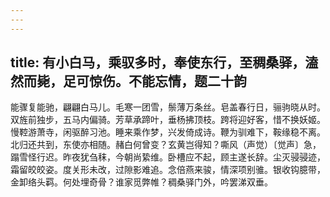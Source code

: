 ```yaml
---
---
---
```

title: 有小白马，乘驭多时，奉使东行，至稠桑驿，溘然而毙，足可惊伤。不能忘情，题二十韵
---



能骤复能驰，翩翩白马儿。毛寒一团雪，鬃薄万条丝。皂盖春行日，骊驹晓从时。双旌前独步，五马内偏骑。芳草承蹄叶，垂杨拂顶枝。跨将迎好客，惜不换妖姬。慢鞚游萧寺，闲驱醉习池。睡来乘作梦，兴发倚成诗。鞭为驯难下，鞍缘稳不离。北归还共到，东使亦相随。赭白何曾变？玄黄岂得知？嘶风（声觉）〔觉声〕急，蹋雪怪行迟。昨夜犹刍秣，今朝尚絷维。卧槽应不起，顾主遂长辞。尘灭骎骎迹，霜留皎皎姿。度关形未改，过隙影难追。念倍燕来骏，情深项别骓。银收钩臆带，金卸络头羁。何处埋奇骨？谁家觅弊帷？稠桑驿门外，吟罢涕双垂。